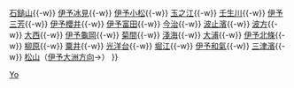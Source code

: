 {{鐵道路線
|模板名稱 = 予讚線 (松山地區)
|名稱 = [[File:JR logo (shikoku).svg|25px|四國旅客鐵道|link=四國旅客鐵道]] [[予讚線]]（伊予西條－松山）
|代表色 = #fbaf18
|車站列表 =（←[[Template:予讚線_(高松地區)|高松方向]]）[[伊予西條站|伊予西條]]{{-w}} [[石鎚山站|石鎚山]]{{-w}} [[伊予冰見站|伊予冰見]]{{-w}} [[伊予小松站|伊予小松]]{{-w}} [[玉之江站|玉之江]]{{-w}} [[壬生川站|壬生川]]{{-w}} [[伊予三芳站|伊予三芳]]{{-w}} [[伊予櫻井站|伊予櫻井]]{{-w}} [[伊予富田站|伊予富田]]{{-w}} [[今治站|今治]]{{-w}} [[波止濱站|波止濱]]{{-w}} [[波方站|波方]]{{-w}} [[大西站|大西]]{{-w}} [[伊予龜岡站|伊予龜岡]]{{-w}} [[菊間站|菊間]]{{-w}} [[淺海站|淺海]]{{-w}} [[大浦站|大浦]]{{-w}} [[伊予北條站|伊予北條]]{{-w}} [[柳原站 (愛媛縣)|柳原]]{{-w}} [[粟井站|粟井]]{{-w}} [[光洋台站|光洋台]]{{-w}} [[堀江站 (日本)|堀江]]{{-w}} [[伊予和氣站|伊予和氣]]{{-w}} [[三津濱站|三津濱]]{{-w}} [[松山站 (愛媛縣)|松山]]（[[Template:予讚線 (伊予大洲地區)|伊予大洲方向]]→）
}}
<noinclude>
[[Category:四國旅客鐵道路線模板|Yo]]
</noinclude>